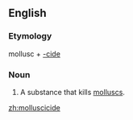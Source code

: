 ==English==

===Etymology===
mollusc + [[-cide]]

===Noun===
{{en-noun}}

#A substance that kills [[mollusc]]s.

[[zh:molluscicide]]
